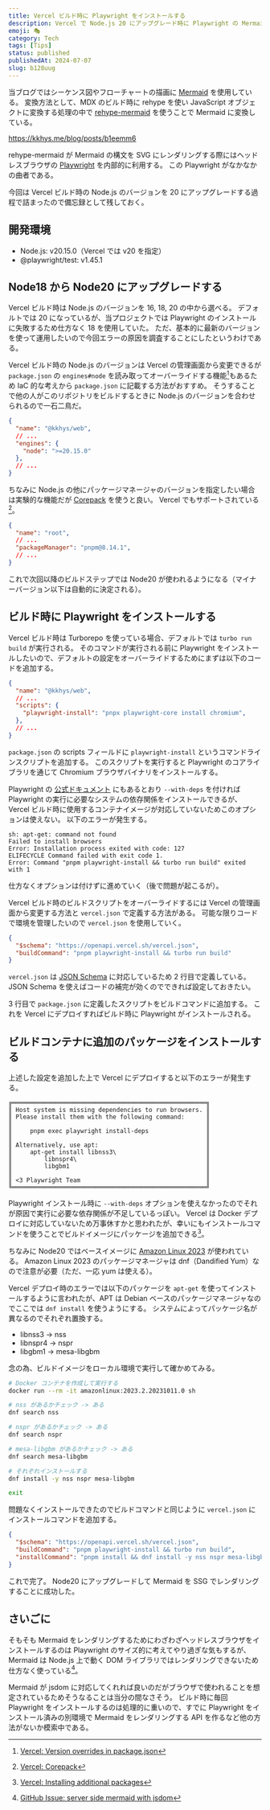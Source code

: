 ```yaml
---
title: Vercel ビルド時に Playwright をインストールする
description: Vercel で Node.js 20 にアップグレード時に Playwright の Mermaid 描画でエラー発生、dnf で依存パッケージインストールして解決した技術メモ。
emoji: 🎭
category: Tech
tags: [Tips]
status: published
publishedAt: 2024-07-07
slug: b128uug
---
```


当ブログではシーケンス図やフローチャートの描画に [Mermaid](https://mermaid.js.org) を使用している。
変換方法として、MDX のビルド時に rehype を使い JavaScript オブジェクトに変換する処理の中で [rehype-mermaid](https://github.com/remcohaszing/rehype-mermaid) を使うことで Mermaid に変換している。

https://kkhys.me/blog/posts/b1eemm6

rehype-mermaid が Mermaid の構文を SVG にレンダリングする際にはヘッドレスブラウザの [Playwright](https://playwright.dev) を内部的に利用する。
この Playwright がなかなかの曲者である。

今回は Vercel ビルド時の Node.js のバージョンを 20 にアップグレードする過程で詰まったので備忘録として残しておく。

## 開発環境

- Node.js: v20.15.0（Vercel では v20 を指定）
- @playwright/test: v1.45.1

## Node18 から Node20 にアップグレードする

Vercel ビルド時は Node.js のバージョンを 16, 18, 20 の中から選べる。
デフォルトでは 20 になっているが、当プロジェクトでは Playwright のインストールに失敗するため仕方なく 18 を使用していた。
ただ、基本的に最新のバージョンを使って運用したいので今回エラーの原因を調査することにしたというわけである。

Vercel ビルド時の Node.js のバージョンは Vercel の管理画面から変更できるが `package.json` の `engines#node` を読み取ってオーバーライドする機能[^1]もあるため IaC 的な考えから `package.json` に記載する方法がおすすめ。
そうすることで他の人がこのリポジトリをビルドするときに Node.js のバージョンを合わせられるので一石二鳥だ。

[^1]: [Vercel: Version overrides in package.json](https://vercel.com/docs/functions/runtimes/node-js#version-overrides-in-package.json)

```json title="apps/web/package.json"
{
  "name": "@kkhys/web",
  // ...
  "engines": {
    "node": ">=20.15.0"
  },
  // ...
}
```

ちなみに Node.js の他にパッケージマネージャのバージョンを指定したい場合は実験的な機能だが [Corepack](https://nodejs.org/docs/v20.15.0/api/corepack.html#corepack) を使うと良い。
Vercel でもサポートされている[^2]。

[^2]: [Vercel: Corepack](https://vercel.com/docs/deployments/configure-a-build#corepack)

```json title="package.json"
{
  "name": "root",
  // ...
  "packageManager": "pnpm@8.14.1",
  // ...
}
```

これで次回以降のビルドステップでは Node20 が使われるようになる（マイナーバージョン以下は自動的に決定される）。

## ビルド時に Playwright をインストールする

Vercel ビルド時は Turborepo を使っている場合、デフォルトでは `turbo run build` が実行される。
そのコマンドが実行される前に Playwright をインストールしたいので、デフォルトの設定をオーバーライドするためにまずは以下のコードを追加する。

```json title="apps/web/package.json"
{
  "name": "@kkhys/web",
  // ...
  "scripts": {
    "playwright-install": "pnpx playwright-core install chromium",
  },
  // ...
}
```

`package.json` の scripts フィールドに `playwright-install` というコマンドラインスクリプトを追加する。
このスクリプトを実行すると Playwright のコアライブラリを通じて Chromium ブラウザバイナリをインストールする。

Playwright の [公式ドキュメント](https://playwright.dev/docs/browsers#install-system-dependencies) にもあるとおり `--with-deps` を付ければ Playwright の実行に必要なシステムの依存関係をインストールできるが、Vercel ビルド時に使用するコンテナイメージが対応していないためこのオプションは使えない。
以下のエラーが発生する。

```text
sh: apt-get: command not found
Failed to install browsers
Error: Installation process exited with code: 127
ELIFECYCLE Command failed with exit code 1.
Error: Command "pnpm playwright-install && turbo run build" exited with 1
```

仕方なくオプションは付けずに進めていく（後で問題が起こるが）。

Vercel ビルド時のビルドスクリプトをオーバーライドするには Vercel の管理画面から変更する方法と `vercel.json` で定義する方法がある。
可能な限りコードで環境を管理したいので `vercel.json` を使用していく。

```json title="vercel.json" showLineNumbers
{
  "$schema": "https://openapi.vercel.sh/vercel.json",
  "buildCommand": "pnpm playwright-install && turbo run build"
}
```

`vercel.json` は [JSON Schema](https://json-schema.org) に対応しているため 2 行目で定義している。
JSON Schema を使えばコードの補完が効くのでできれば設定しておきたい。

3 行目で `package.json` に定義したスクリプトをビルドコマンドに追加する。
これを Vercel にデプロイすればビルド時に Playwright がインストールされる。

## ビルドコンテナに追加のパッケージをインストールする

上述した設定を追加した上で Vercel にデプロイすると以下のエラーが発生する。

```text
╔══════════════════════════════════════════════════════╗
║ Host system is missing dependencies to run browsers. ║
║ Please install them with the following command:      ║
║                                                      ║
║     pnpm exec playwright install-deps                ║
║                                                      ║
║ Alternatively, use apt:                              ║
║     apt-get install libnss3\                         ║
║         libnspr4\                                    ║
║         libgbm1                                      ║
║                                                      ║
║ <3 Playwright Team                                   ║
╚══════════════════════════════════════════════════════╝
```

Playwright インストール時に `--with-deps` オプションを使えなかったのでそれが原因で実行に必要な依存関係が不足しているっぽい。
Vercel は Docker デプロイに対応していないため万事休すかと思われたが、幸いにもインストールコマンドを使うことでビルドイメージにパッケージを追加できる[^3]。

[^3]: [Vercel: Installing additional packages](https://vercel.com/docs/deployments/build-image/build-image#installing-additional-packages)

ちなみに Node20 ではベースイメージに [Amazon Linux 2023](https://aws.amazon.com/jp/linux/amazon-linux-2023) が使われている。
Amazon Linux 2023 のパッケージマネージャは dnf（Dandified Yum）なので注意が必要（ただ、一応 yum は使える）。

Vercel デプロイ時のエラーでは以下のパッケージを `apt-get` を使ってインストールするように言われたが、APT は Debian ベースのパッケージマネージャなのでここでは `dnf install` を使うようにする。
システムによってパッケージ名が異なるのでそれぞれ置換する。

- libnss3 → nss
- libnspr4 → nspr
- libgbm1 → mesa-libgbm

念の為、ビルドイメージをローカル環境で実行して確かめてみる。

```bash
# Docker コンテナを作成して実行する
docker run --rm -it amazonlinux:2023.2.20231011.0 sh

# nss があるかチェック -> ある
dnf search nss

# nspr があるかチェック -> ある
dnf search nspr

# mesa-libgbm があるかチェック -> ある
dnf search mesa-libgbm

# それぞれインストールする
dnf install -y nss nspr mesa-libgbm

exit
```

問題なくインストールできたのでビルドコマンドと同じように `vercel.json` にインストールコマンドを追加する。

```json title="vercel.json"
{
  "$schema": "https://openapi.vercel.sh/vercel.json",
  "buildCommand": "pnpm playwright-install && turbo run build",
  "installCommand": "pnpm install && dnf install -y nss nspr mesa-libgbm" // [!code ++]
}
```

これで完了。
Node20 にアップグレードして Mermaid を SSG でレンダリングすることに成功した。

## さいごに

そもそも Mermaid をレンダリングするためにわざわざヘッドレスブラウザをインストールするのは Playwright のサイズ的に考えてやり過ぎな気もするが、Mermaid は Node.js 上で動く DOM ライブラリではレンダリングできないため仕方なく使っている[^4]。

[^4]: [GitHub Issue: server side mermaid with jsdom](https://github.com/mermaid-js/mermaid/issues/559)

Mermaid が jsdom に対応してくれれば良いのだがブラウザで使われることを想定されているためそうなることは当分の間なさそう。
ビルド時に毎回 Playwright をインストールするのは処理的に重いので、すでに Playwright をインストール済みの別環境で Mermaid をレンダリングする API を作るなど他の方法がないか模索中である。
